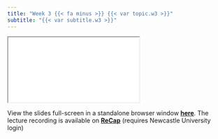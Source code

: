 ```yaml
---
title: "Week 3 {{< fa minus >}} {{< var topic.w3 >}}"
subtitle: "{{< var subtitle.w3 >}}"
---
```


:::{.column-page-right}

```{=html}
<iframe class="slide-deck" src="{{< var slides.w3 >}}"></iframe>
```

View the slides full-screen in a standalone browser window [**here**]({{< var slides.w3 >}}){target="_blank"}. The lecture recording is available on [**ReCap**](https://campus.recap.ncl.ac.uk/Panopto/Pages/Sessions/List.aspx#folderID=%22699937e9-4554-40ed-8e00-af8d00092271%22){target="_blank"} (requires Newcastle University login)
:::
